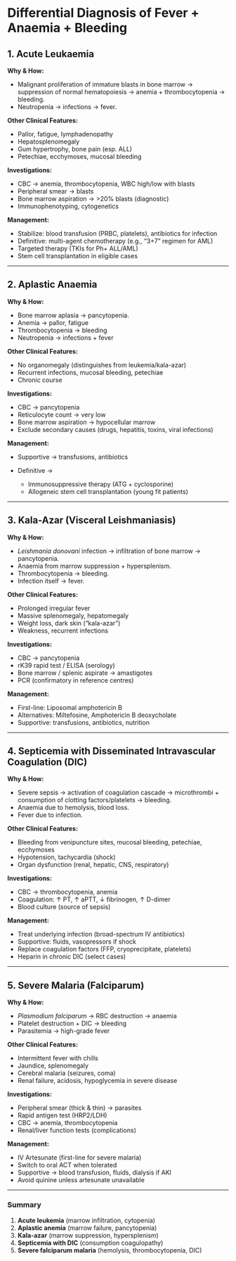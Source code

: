 # Differential Diagnosis of Fever + Anaemia + Bleeding

## 1. **Acute Leukaemia**

**Why & How:**

- Malignant proliferation of immature blasts in bone marrow → suppression of normal hematopoiesis → anemia + thrombocytopenia → bleeding.
- Neutropenia → infections → fever.

**Other Clinical Features:**

- Pallor, fatigue, lymphadenopathy
- Hepatosplenomegaly
- Gum hypertrophy, bone pain (esp. ALL)
- Petechiae, ecchymoses, mucosal bleeding

**Investigations:**

- CBC → anemia, thrombocytopenia, WBC high/low with blasts
- Peripheral smear → blasts
- Bone marrow aspiration → >20% blasts (diagnostic)
- Immunophenotyping, cytogenetics

**Management:**

- Stabilize: blood transfusion (PRBC, platelets), antibiotics for infection
- Definitive: multi-agent chemotherapy (e.g., “3+7” regimen for AML)
- Targeted therapy (TKIs for Ph+ ALL/AML)
- Stem cell transplantation in eligible cases

---

## 2. **Aplastic Anaemia**

**Why & How:**

- Bone marrow aplasia → pancytopenia.
- Anemia → pallor, fatigue
- Thrombocytopenia → bleeding
- Neutropenia → infections + fever

**Other Clinical Features:**

- No organomegaly (distinguishes from leukemia/kala-azar)
- Recurrent infections, mucosal bleeding, petechiae
- Chronic course

**Investigations:**

- CBC → pancytopenia
- Reticulocyte count → very low
- Bone marrow aspiration → hypocellular marrow
- Exclude secondary causes (drugs, hepatitis, toxins, viral infections)

**Management:**

- Supportive → transfusions, antibiotics
- Definitive →

  - Immunosuppressive therapy (ATG + cyclosporine)
  - Allogeneic stem cell transplantation (young fit patients)

---

## 3. **Kala-Azar (Visceral Leishmaniasis)**

**Why & How:**

- _Leishmania donovani_ infection → infiltration of bone marrow → pancytopenia.
- Anaemia from marrow suppression + hypersplenism.
- Thrombocytopenia → bleeding.
- Infection itself → fever.

**Other Clinical Features:**

- Prolonged irregular fever
- Massive splenomegaly, hepatomegaly
- Weight loss, dark skin (“kala-azar”)
- Weakness, recurrent infections

**Investigations:**

- CBC → pancytopenia
- rK39 rapid test / ELISA (serology)
- Bone marrow / splenic aspirate → amastigotes
- PCR (confirmatory in reference centres)

**Management:**

- First-line: Liposomal amphotericin B
- Alternatives: Miltefosine, Amphotericin B deoxycholate
- Supportive: transfusions, antibiotics, nutrition

---

## 4. **Septicemia with Disseminated Intravascular Coagulation (DIC)**

**Why & How:**

- Severe sepsis → activation of coagulation cascade → microthrombi + consumption of clotting factors/platelets → bleeding.
- Anaemia due to hemolysis, blood loss.
- Fever due to infection.

**Other Clinical Features:**

- Bleeding from venipuncture sites, mucosal bleeding, petechiae, ecchymoses
- Hypotension, tachycardia (shock)
- Organ dysfunction (renal, hepatic, CNS, respiratory)

**Investigations:**

- CBC → thrombocytopenia, anemia
- Coagulation: ↑ PT, ↑ aPTT, ↓ fibrinogen, ↑ D-dimer
- Blood culture (source of sepsis)

**Management:**

- Treat underlying infection (broad-spectrum IV antibiotics)
- Supportive: fluids, vasopressors if shock
- Replace coagulation factors (FFP, cryoprecipitate, platelets)
- Heparin in chronic DIC (select cases)

---

## 5. **Severe Malaria (Falciparum)**

**Why & How:**

- _Plasmodium falciparum_ → RBC destruction → anaemia
- Platelet destruction + DIC → bleeding
- Parasitemia → high-grade fever

**Other Clinical Features:**

- Intermittent fever with chills
- Jaundice, splenomegaly
- Cerebral malaria (seizures, coma)
- Renal failure, acidosis, hypoglycemia in severe disease

**Investigations:**

- Peripheral smear (thick & thin) → parasites
- Rapid antigen test (HRP2/LDH)
- CBC → anemia, thrombocytopenia
- Renal/liver function tests (complications)

**Management:**

- IV Artesunate (first-line for severe malaria)
- Switch to oral ACT when tolerated
- Supportive → blood transfusion, fluids, dialysis if AKI
- Avoid quinine unless artesunate unavailable

---

### Summary

1. **Acute leukemia** (marrow infiltration, cytopenia)
2. **Aplastic anemia** (marrow failure, pancytopenia)
3. **Kala-azar** (marrow suppression, hypersplenism)
4. **Septicemia with DIC** (consumption coagulopathy)
5. **Severe falciparum malaria** (hemolysis, thrombocytopenia, DIC)
